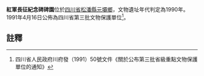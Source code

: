 {{msg:四川省文物保護單位
|名稱 = 紅軍長征紀念碑碑園
|編號 = 4
|圖片 = 
|級別 = S3
|分類 = 
|時代 = 1990年
|地点 = [[四川省|四川省]][[松潘縣|松潘縣]][[元壩鄉|元壩鄉]]
|坐標 =
|登錄 = 1991年4月16日
}}
'''紅軍長征紀念碑碑園'''位於[[四川省|四川省]][[松潘縣|松潘縣]][[元壩鄉|元壩鄉]]，文物遺址年代判定為1990年。1991年4月16日公佈為四川省第三批文物保護單位<ref>四川省人民政府川府發（1991）50號文件《關於公布第三批省級重點文物保護單位的通知》</ref>。
==註釋==
{{reflist}}
{{文物保護單位小作品}}